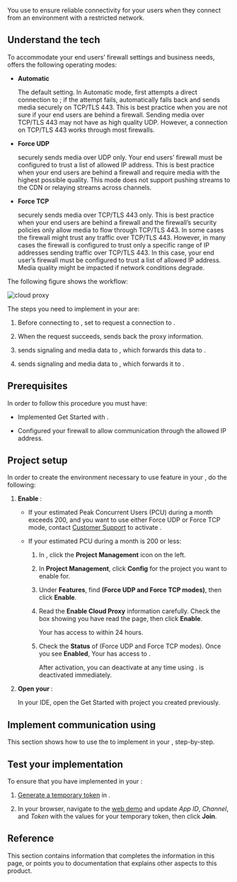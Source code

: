 

You use <Vg k="COMPANY" /> <Vg k="CP"/> to ensure reliable connectivity for your users when they connect from an environment with a restricted network.

## Understand the tech

To accommodate your end users’ firewall settings and business needs, <Vg k="CP"/> offers the following operating modes:

-   **Automatic**

    The default setting. In Automatic mode, <Vg k="VSDK" /> first attempts a direct connection to <Vg k="AGORA_BACKEND" />; if the attempt fails, <Vg k="VSDK" /> automatically falls back and sends media securely on TCP/TLS 443. This is best practice when you are not sure if your end users are
    behind a firewall. Sending media over TCP/TLS 443 may not have as high quality UDP. However, a connection on TCP/TLS 443 works through most firewalls.

-   **Force UDP**

    <Vg k="VSDK" /> securely sends media over UDP only. Your end users’ firewall must be configured to trust a list of <Link to = "../../{{product.PATH}}/reference/cloud-proxy-allowed-ips">allowed IP address</Link>.
    This is best practice when your end users are behind a firewall and require media with the highest possible quality. This mode does not support pushing streams to the CDN or relaying streams across
    channels.

-   **Force TCP**

    <Vg k="VSDK" /> securely sends media over TCP/TLS 443 only. This is best practice when your end users are behind a firewall and the firewall’s security policies only allow media to flow through
    TCP/TLS 443. In some cases the firewall might trust any traffic over TCP/TLS 443. However, in many cases the firewall is configured to trust only a specific range of IP addresses sending traffic over TCP/TLS 443. In this case, your end user’s firewall must be
    configured to trust a list of <Link to = "../../{{product.PATH}}/reference/cloud-proxy-allowed-ips">allowed IP address</Link>. Media quality might be impacted if network conditions degrade.

The following figure shows the <Vg k="CP"/> workflow:

![cloud proxy](/images/video-sdk/cloud-proxy.svg)

The steps you need to implement in your <Vpl k="CLIENT" /> are:

1.  Before connecting to <Vg k="AGORA_BACKEND" />, set <Vg k="VSDK" /> to request a connection to <Vg k="CP"/>.

2.  When the request succeeds, <Vg k="CP"/> sends back the proxy information.

3.  <Vg k="VSDK" /> sends signaling and media data to <Vg k="CP"/>, which forwards this data to <Vg k="AGORA_BACKEND" />.

4.  <Vg k="AGORA_BACKEND" /> sends signaling and media data to <Vg k="CP"/>, which forwards it to <Vg k="VSDK" />.

## Prerequisites

In order to follow this procedure you must have:

-   Implemented <Link to="../get-started/get-started-sdk?platform={{platform.PATH}}">Get Started with <Vpd k="NAME"/></Link>.

-   Configured your firewall to allow communication through the <Vg k="CP"/> <Link to = "../../{{product.PATH}}/reference/cloud-proxy-allowed-ips">allowed IP address</Link>.


## Project setup

In order to create the environment necessary to use <Vg k="CP"/> feature in your <Vpl k="CLIENT" />, do the following:

1.  **Enable <Vg k="CP"/>**:

    -   If your estimated Peak Concurrent Users (PCU) during a month exceeds 200, and you want to use either Force UDP or Force TCP
        mode, contact [<Vg k="COMPANY" /> Customer Support](mailto:support@agora.io) to activate <Vg k="CP"/>.

    -   If your estimated PCU during a month is 200 or less:

        1.  In [<Vpl k="CONSOLE" />](https://console.agora.io/), click the **Project Management** icon on the left.

        2.  In **Project Management**, click **Config** for the project you want to enable <Vg k="CP"/> for.

        3.  Under **Features**, find **<Vg k="CP"/> (Force UDP and Force TCP modes)**, then click **Enable**.

        4.  Read the **Enable Cloud Proxy** information carefully. Check the box showing you have read the page, then click
            **Enable**.

            Your <Vpl k="CLIENT" /> has access to <Vg k="CP"/> within 24 hours.

        5.  Check the **Status** of <Vg k="CP"/> (Force UDP and Force TCP modes). Once you see **Enabled**, Your <Vpl k="CLIENT" /> has access to <Vg k="CP"/>.

            After activation, you can deactivate <Vg k="CP"/> at any time using [<Vpl k="CONSOLE" />](https://console.agora.io/). <Vg k="CP"/> is deactivated immediately.

2.  **Open your <Vpl k="CLIENT" />**:

    In your IDE, open the <Link to="../get-started/get-started-sdk?platform={{platform.PATH}}">Get Started with <Vpd k="NAME"/></Link> project you created previously.

## Implement communication using <Vg k="CP"/>

This section shows how to use the <Vg k="VSDK" /> to implement <Vg k="CP"/> in your <Vpl k="CLIENT" />, step-by-step.

<ProjectImplement/>

## Test your implementation

To ensure that you have implemented <Vg k="CP"/> in your <Vg k="CLIENT" />:

1.  [Generate a temporary token](../reference/manage-agora-account#generate-a-temporary-token) in <Vg k="CONSOLE" /> .

2.  In your browser, navigate to the [<Vg k="COMPANY"/> web demo](https://webdemo.agora.io/agora-web-showcase/examples/Agora-Web-Tutorial-1to1-Web/) and update *App ID*, *Channel*, and *Token* with the values for your temporary token, then click **Join**.

<ProjectTest/>

## Reference

This section contains information that completes the information in this page, or points you to documentation that explains other aspects to this
product.

<Reference/>